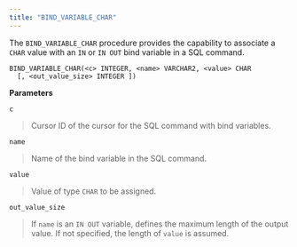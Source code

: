 ```yaml
---
title: "BIND_VARIABLE_CHAR"
---
```




The `BIND_VARIABLE_CHAR` procedure provides the capability to associate a `CHAR` value with an `IN` or `IN OUT` bind variable in a SQL command.

``` text
BIND_VARIABLE_CHAR(<c> INTEGER, <name> VARCHAR2, <value> CHAR
  [, <out_value_size> INTEGER ])
```

**Parameters**

`c`

> Cursor ID of the cursor for the SQL command with bind variables.

`name`

> Name of the bind variable in the SQL command.

`value`

> Value of type `CHAR` to be assigned.

`out_value_size`

> If `name` is an `IN OUT` variable, defines the maximum length of the output value. If not specified, the length of `value` is assumed.
